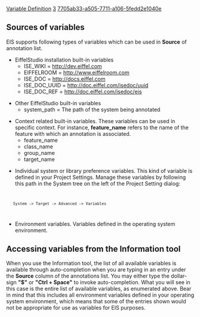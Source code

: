 [[Property:title|Variable Definition]]
[[Property:weight|3]]
[[Property:uuid|7705ab33-a505-7711-a106-5fedd2e1040e]]
==Sources of variables==

EIS supports following types of variables which can be used in '''Source''' of annotation list. 
*  EiffelStudio installation built-in variables 
** ISE_WIKI = http://dev.eiffel.com 
** EIFFELROOM = http://www.eiffelroom.com 
** ISE_DOC = http://docs.eiffel.com  
** ISE_DOC_UUID = http://doc.eiffel.com/isedoc/uuid  
** ISE_DOC_REF = http://doc.eiffel.com/isedoc/eis  

*  Other EiffelStudio built-in variables
**  system_path = The path of the system being annotated

*  Context related built-in variables. These variables can be used in specific context. For instance, '''feature_name''' refers to the name of the feature with which an annotation is associated. 
**  feature_name 
**  class_name 
**  group_name 
**  target_name 

{{note|A context related built-in variable is only valid in a annotation that is associated with a component to which the variable name refers. For example, '''feature_name''' has no effect if used in a '''target''' component.}}

*  Individual system or library preference variables. This kind of variable is defined in your Project Settings. Manage these variables by following this path in the System tree on the left of the Project Setting dialog:
<code lang="text">
	System -> Target -> Advanced -> Variables
</code>

*  Environment variables. Variables defined in the operating system environment. 


==Accessing variables from the Information tool==

When you use the Information tool, the list of all available variables is available through auto-completion when you are typing in an entry under the '''Source''' column of the annotations list. You may either type the dollar-sign '''"$"''' or '''"Ctrl + Space"''' to invoke auto-completion. What you will see in this case is the entire list of available variables, as enumerated above. Bear in mind that this includes all environment variables defined in your operating system environment, which means that some of the entries shown would not be appropriate for use as variables for EIS purposes.



